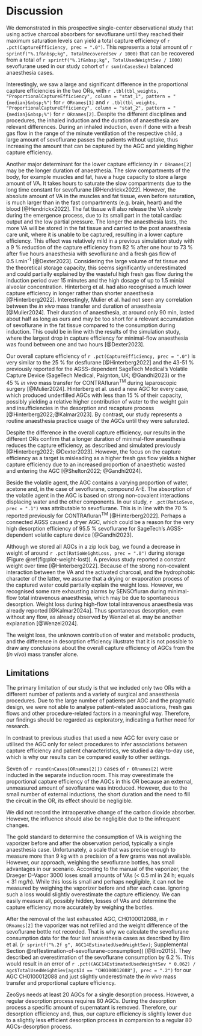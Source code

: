 # Discussion

We demonstrated in this prospective single-center observational study that using
active charcoal absorbers for sevoflurane until they reached their maximum saturation
levels can yield a total capture efficiency of `r .pct(CaptureEfficiency, prec = ".0")`.
This represents a total amount of `r sprintf("%.1f&nbsp;kg", TotalRecoveredSev / 1000)`
that can be recovered from a total of `r sprintf("%.1f&nbsp;kg", TotalUsedWeightSev / 1000)`
sevoflurane used in our study cohort of `r sum(nCasesSev)` balanced anaesthesia cases.

Interestingly, we saw a large and
significant difference in the proportional capture efficiencies
in the two ORs, with
`r .tbl(tbl_weights, "ProportionalCaptureEfficiency", column = "stat_1", pattern = "{median}&nbsp;%")` for `r ORnames[1]`
and
`r .tbl(tbl_weights, "ProportionalCaptureEfficiency", column = "stat_2", pattern = "{median}&nbsp;%")`  for `r ORnames[2]`.
Despite the different disciplines and procedures,
the inhaled induction and the duration of anaesthesia are relevant differences.
During an inhaled induction, even if done with a fresh gas flow
in the range of the minute ventilation of the respective child, a large amount
of sevoflurane passes the patients without uptake, thus increasing the amount
that can be captured by the AGC and yielding higher capture efficiency.

Another major determinant for the lower capture efficiency in `r ORnames[2]`
may be the longer duration of anaesthesia.
The slow compartments of the body, for example muscles and fat,
have a huge capacity to store a large amount of VA.
It takes hours to saturate the slow compartments
due to the long time constant for sevoflurane [@Hendrickx2022].
However, the absolute amount of VA
in the muscles and fat tissue, even before saturation, is much larger than in
the fast compartments (e.g. brain, heart) and the blood [@Hendrickx2022].
The fat tissue will also release the VA slowly during
the emergence process,
due to its small part in the total cardiac output and the low partial pressure.
The longer the anaesthesia lasts, the more VA will be stored
in the fat tissue and carried to the post anaesthesia care unit, where it is
unable to be captured, resulting in a lower capture efficiency.
This effect was relatively mild in a previous simulation study with a 9&nbsp;%
reduction of the capture efficiency from 82&nbsp;% after one hour to 73&nbsp;% after five hours
anaesthesia with sevoflurane and a fresh gas flow of 0.5&nbsp;l.min^-1^ [@Dexter2023].
Considering the large volume of fat tissue and the
theoretical storage capacity, this seems significantly underestimated and could
partially explained by the wasteful high fresh gas flow during the
induction period over 15 minutes and the high dosage of up to 1.5 minial
alveolar concentration.
Hinterberg et al. had also recognised a much lower capture efficiency
in longer rather than shorter anaesthesia [@Hinterberg2022].
Interestingly, Mulier et al. had not seen any correlation between the *in vivo*
mass transfer and duration of anaesthesia [@Mulier2024].
Their duration of anaesthesia, at around only 90 min, lasted about half as long
as ours and may be too short for a relevant accumulation
of sevoflurane in the fat tissue compared to the consumption during induction.
This could be in line with the results of
the simulation study, where the largest drop in capture efficiency for
minimal-flow anaesthesia was found between one and two hours [@Dexter2023].

Our overall capture efficiency of `r .pct(CaptureEfficiency, prec = ".0")`
is very similar to the 25&nbsp;% for desflurane [@Hinterberg2022] and the 43-51&nbsp;%
previously reported for the
AGSS-dependent SageTech Medical's Volatile Capture Device
(SageTech Medical, Paignton, UK; @Gandhi2023) or the 45&nbsp;% *in vivo* mass transfer
for CONTRAfluran^TM^ during laparoscopic surgery [@Mulier2024].
Hinterberg et al. used a new AGC for every case, which produced underfilled AGCs
with less than 15&nbsp;% of their capacity,
possibly yielding a relative higher contribution of water to the weight gain and
insufficiencies in the desorption and recapture process [@Hinterberg2022;@Kalmar2023].
By contrast, our study represents a routine anaesthesia practice usage of the AGCs until they
were saturated.

Despite the difference in the overall capture efficiency, our results
in the different ORs confirm
that a longer duration of minimal-flow anaesthesia reduces
the capture efficiency, as described and simulated previously
[@Hinterberg2022; @Dexter2023].
However, the focus on the capture efficiency as a target is misleading as a higher fresh gas
flow yields a higher capture efficiency due to an increased proportion of
anaesthetic wasted and entering the AGC [@Shelton2022; @Gandhi2024].

Beside the volatile agent, the AGC contains a varying proportion of
water, acetone and, in the case of sevoflurane, compound A-E.
The absorption of the volatile agent in the AGC is based on strong non-covalent
interactions displacing water and the other components.
In our study, `r .pct(RatioSevo, prec = ".1")`
was attributable to sevoflurane.
This is in line with the 70&nbsp;% reported previously for CONTRAfluran^TM^ [@Hinterberg2022].
Perhaps a connected AGSS caused a dryer AGC, which could be a reason for the very high
desorption efficiency of 95.5&nbsp;% sevoflurane for SageTech's AGSS-dependent volatile capture device [@Gandhi2023].

Although we stored all AGCs in a zip lock bag, we found a
decrease in weight of around `r .pct(RatioWeightLoss, prec = ".0")`
during storage (Figure \@ref(fig:plot-weight-lost)).
A previous study reported a constant weight over time [@Hinterberg2022].
Because of the strong non-covalent interaction between the VA and
the activated charcoal, and the hydrophobic character of the latter,
we assume that a drying or evaporation process of the captured water could partially explain the weight loss.
However, we recognised some rare exhausting alarms by SENSOfluran during
minimal-flow total intravenous anaesthesia, which may be due to spontaneous desorption.
Weight loss during high-flow total intravenous anaesthesia was already reported
[@Kalmar2024a].
Thus spontaneous desorption, even without any flow, as already observed by
Wenzel et al. may be another explanation [@Wenzel2024].

The weight loss, the unknown contribution of water and metabolic products,
and the difference in desorption efficiency illustrate
that it is not possible to draw any conclusions about the overall
capture efficiency of AGCs from the (*in vivo*) mass transfer alone.

## Limitations

The primary limitation of our study is that we included only two
ORs with a different number of patients and a variety of surgical and
anaesthesia procedures.
Due to the large number of patients per AGC and the pragmatic design,
we were not able to analyse patient-related associations, fresh gas flows and
other procedure-related factors in a meaningful way.
Therefore, our findings should be regarded as exploratory,
indicating a further need for research.

In contrast to previous studies that used a new AGC for every case or
utilised the AGC only for select procedures to infer associations between capture
efficiency and patient characteristics,
we studied a day-to-day use,
which is why our results can be compared easily to other settings.

Seven of `r round(nCases[ORnames[2]])` cases of `r ORnames[2]` were inducted in the separate induction room.
This may overestimate the proportional capture efficiency
of the AGCs in this OR because an external, unmeasured amount of
sevoflurane was introduced.
However, due to the small number of external inductions, the short duration and
the need to fill the circuit in the OR, its effect should be negligible.

We did not record the intraoperative change of the carbon dioxide absorber.
However, the influence should also be negligible due to the infrequent changes.

The gold standard to determine the consumption of VA is weighing
the vaporizer before and after the observation period, typically a single
anaesthesia case.
Unfortunately, a scale that was precise enough to measure more than 9&nbsp;kg with
a precision of a few grams was not available.
However, our approach, weighing the sevoflurane bottles, has small advantages
in our scenario.
According to the manual of the vaporizer, the Draeger D-Vapor 3000 loses small
amounts of VAs (< 0.5&nbsp;ml in 24&nbsp;h; equals < 31&nbsp;mg/h).
While this loss is small and perhaps negligible,
it can not be measured by weighing the vaporizer before and after each case.
Ignoring such a loss would slightly overestimate the capture efficiency.
We can easily measure all, possibly hidden, losses of
VAs and determine the capture efficiency more accurately by weighing the bottles.

After the removal of the last exhausted AGC, CH0100012088, in `r ORnames[2]`
the vaporizer was not refilled and the weight difference of the sevoflurane bottle
not recorded.
That is why we calculate the sevoflurane consumption data for the four last
anaesthesia cases as described by Biro et al.
(`r sprintf("%.2f g", AGC14EstimatedUsedWeightSev)`; Supplemental Section \@ref(estimation-of-sevoflurane-consumption)) [@Biro2015].
They described an overestimation of the sevoflurane consumption by 6.2&nbsp;%.
This would result in an error of
`r .pct((AGC14EstimatedUsedWeightSev * 0.062) / agc$TotalUsedWeightSev[agc$Id == "CH0100012088"], prec = ".2")`
for our AGC CH0100012088
and just slightly underestimate the *in vivo* mass transfer and proportional
capture efficiency.

ZeoSys needs at least 20 AGCs for a single desorption process.
However, a regular desorption process requires 80 AGCs.
During the desorption process a specific amount of supernatant is removed.
Therefore, our desorption efficiency and, thus, our capture efficiency is
slightly lower due to a slightly less efficient desorption process in comparsion
to a regular 80 AGCs-desorption process.
